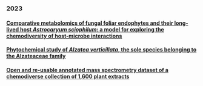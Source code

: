 ### 2023

#### [Comparative metabolomics of fungal foliar endophytes and their long-lived host *Astrocaryum sciophilum*: a model for exploring the chemodiversity of host-microbe interactions](https://doi.org/10.3389/fpls.2023.1278745)

#### [Phytochemical study of *Alzatea verticillata*, the sole species belonging to the Alzateaceae family](https://doi.org/10.3389/fntpr.2023.1147195)

#### [Open and re-usable annotated mass spectrometry dataset of a chemodiverse collection of 1,600 plant extracts](https://doi.org/10.1093/gigascience/giac124)
